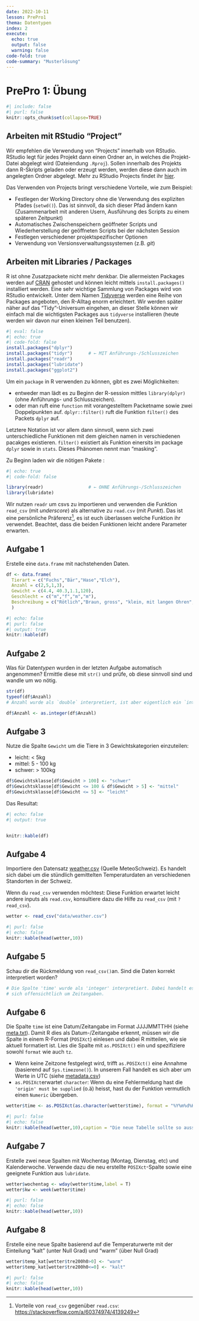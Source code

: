 ```yaml
---
date: 2022-10-11
lesson: PrePro1
thema: Datentypen
index: 2
execute: 
  echo: true
  output: false
  warning: false
code-fold: true
code-summary: "Musterlösung"
---
```


# PrePro 1: Übung

```r
#| include: false
#| purl: false
knitr::opts_chunk$set(collapse=TRUE)
```

## Arbeiten mit RStudio "Project"

Wir empfehlen die Verwendung von "Projects" innerhalb von RStudio. RStudio legt für jedes Projekt dann einen Ordner an, in welches die Projekt-Datei abgelegt wird (Dateiendung `.Rproj`). Sollen innerhalb des Projekts dann R-Skripts geladen oder erzeugt werden, werden diese dann auch im angelegten Ordner abgelegt. Mehr zu RStudio Projects findet ihr [hier](https://support.rstudio.com/hc/en-us/articles/200526207-Using-Projects).

Das Verwenden von Projects bringt verschiedene Vorteile, wie zum Beispiel:

-   Festlegen der Working Directory ohne die Verwendung des expliziten Pfades (`setwd()`). Das ist sinnvoll, da sich dieser Pfad ändern kann (Zusammenarbeit mit anderen Usern, Ausführung des Scripts zu einem späteren Zeitpunkt)
-   Automatisches Zwischenspeichern geöffneter Scripts und Wiederherstellung der geöffneten Scripts bei der nächsten Session
-   Festlegen verschiedener projektspezifischer Optionen
-   Verwendung von Versionsverwaltungssystemen (z.B. *git*)

## Arbeiten mit Libraries / Packages

R ist ohne Zusatzpackete nicht mehr denkbar. Die allermeisten Packages werden auf [CRAN](https://cran.r-project.org/) gehostet und können leicht mittels `install.packages()` installiert werden. Eine sehr wichtige Sammlung von Packages wird von RStudio entwickelt. Unter dem Namen [Tidyverse](https://www.tidyverse.org/) werden eine Reihe von Packages angeboten, den R-Alltag enorm erleichtert. Wir werden später näher auf das "Tidy"-Universum eingehen, an dieser Stelle können wir einfach mal die wichtigsten Packages aus `tidyverse` installieren (heute werden wir davon nur einen kleinen Teil benutzen).

```r
#| eval: false
#| echo: true
#| code-fold: false
install.packages("dplyr")
install.packages("tidyr")      # ← MIT Anführungs-/Schlusszeichen
install.packages("readr")
install.packages("lubridate")
install.packages("ggplot2")
```

Um ein `package` in R verwenden zu können, gibt es zwei Möglichkeiten:

-   entweder man lädt es zu Beginn der R-session mittles `library(dplyr)` (ohne Anführungs- und Schlusszeichen).
-   oder man ruft eine `function` mit vorangestelltem Packetname sowie zwei Doppelpunkten auf. `dplyr::filter()` ruft die Funktion `filter()` des Packets `dplyr` auf.

Letztere Notation ist vor allem dann sinnvoll, wenn sich zwei unterschiedliche Funktionen mit dem gleichen namen in verschiedenen pacakges existieren. `filter()` existiert als Funktion einersits im package `dplyr` sowie in `stats`. Dieses Phänomen nennt man "masking".

Zu Beginn laden wir die nötigen Pakete :

```r
#| echo: true
#| code-fold: false

library(readr)                 # ← OHNE Anführungs-/Schlusszeichen
library(lubridate)
```


:::{.callout-note}
Wir nutzen `readr` um csvs zu importieren und verwenden die Funktion `read_csv` (mit *underscore*) als alternative zu `read.csv` (mit *Punkt*). Das ist eine persönliche Präferenz[^readr], es ist euch überlassen welche Funktion ihr verwendet. Beachtet, dass die beiden Funktionen leicht andere Parameter erwarten.
:::

[^readr]: Vorteile von `read_csv` gegenüber `read.csv`: <https://stackoverflow.com/a/60374974/4139249>

## Aufgabe 1

Erstelle eine `data.frame` mit nachstehenden Daten.


```r
df <- data.frame(
  Tierart = c("Fuchs","Bär","Hase","Elch"),
  Anzahl = c(2,5,1,3),
  Gewicht = c(4.4, 40.3,1.1,120),
  Geschlecht = c("m","f","m","m"),
  Beschreibung = c("Rötlich","Braun, gross", "klein, mit langen Ohren","Lange Beine, Schaufelgeweih")
  )
```

```r
#| echo: false
#| purl: false
#| output: true
knitr::kable(df)
```


## Aufgabe 2

Was für Daten*typen* wurden in der letzten Aufgabe automatisch angenommen? Ermittle diese mit `str()` und prüfe, ob diese sinnvoll sind und wandle um wo nötig.

```r
str(df)
typeof(df$Anzahl)
# Anzahl wurde als `double` interpretiert, ist aber eigentlich ein `integer`. 

df$Anzahl <- as.integer(df$Anzahl)
```

## Aufgabe 3

Nutze die Spalte `Gewicht` um die Tiere in 3 Gewichtskategorien einzuteilen:

-   leicht: \< 5kg
-   mittel: 5 - 100 kg
-   schwer: \> 100kg

```r
df$Gewichtsklasse[df$Gewicht > 100] <- "schwer"
df$Gewichtsklasse[df$Gewicht <= 100 & df$Gewicht > 5] <- "mittel"
df$Gewichtsklasse[df$Gewicht <= 5] <- "leicht"
```


Das Resultat:

```r
#| echo: false
#| output: true


knitr::kable(df)
```


## Aufgabe 4

Importiere den Datensatz [weather.csv](https://moodle.zhaw.ch/mod/resource/view.php?id=602135) (Quelle MeteoSchweiz). Es handelt sich dabei um die stündlich gemittelten Temperaturdaten an verschiedenen Standorten in der Schweiz. 

:::{.callout-warning}
Wenn du `read_csv` verwenden möchtest: Diese Funktion erwartet leicht andere inputs als `read.csv`, konsultiere dazu die Hilfe zu `read_csv` (mit `?read_csv`).
::::

```r
wetter <- read_csv("data/weather.csv")
```

```r
#| purl: false
#| echo: false
knitr::kable(head(wetter,10))
```

## Aufgabe 5

Schau dir die Rückmeldung von `read_csv()`an. Sind die Daten korrekt interpretiert worden?

```r
# Die Spalte 'time' wurde als 'integer' interpretiert. Dabei handelt es
# sich offensichtlich um Zeitangaben.
```

## Aufgabe 6

Die Spalte `time` ist eine Datum/Zeitangabe im Format JJJJMMTTHH (siehe [meta.txt](https://moodle.zhaw.ch/mod/resource/view.php?id=602173)). Damit R dies als Datum-/Zeitangabe erkennt, müssen wir die Spalte in einem R-Format (`POSIXct`) einlesen und dabei R mitteilen, wie sie aktuell formatiert ist. Lies die Spalte mit `as.POSIXct()` ein und spezifiziere sowohl `format` wie auch `tz`.

:::{.callout-tip}
- Wenn keine Zeitzone festgelegt wird, trifft `as.POSIXct()` eine Annahme (basierend auf `Sys.timezone()`). In unserem Fall handelt es sich aber um Werte in UTC (siehe [metadata.csv](https://moodle.zhaw.ch/mod/resource/view.php?id=602139))
- `as.POSIXct`erwartet `character`: Wenn du eine Fehlermeldung hast die `'origin' must be supplied` (o.ä) heisst, hast du der Funktion vermutlich einen `Numeric` übergeben.
:::


```r
wetter$time <- as.POSIXct(as.character(wetter$time), format = "%Y%m%d%H",tz = "UTC")
```

```r
#| purl: false
#| echo: false
knitr::kable(head(wetter,10),caption = "Die neue Tabelle sollte so aussehen")
```

## Aufgabe 7

Erstelle zwei neue Spalten mit Wochentag (Montag, Dienstag, etc) und Kalenderwoche. Verwende dazu die neu erstellte `POSIXct`-Spalte sowie eine geeignete Funktion aus `lubridate`.

```r
wetter$wochentag <- wday(wetter$time,label = T)
wetter$kw <- week(wetter$time)
```

```r
#| purl: false
#| echo: false
knitr::kable(head(wetter,10))
```

## Aufgabe 8

Erstelle eine neue Spalte basierend auf die Temperaturwerte mit der Einteilung "kalt" (unter Null Grad) und "warm" (über Null Grad)

```r
wetter$temp_kat[wetter$tre200h0>0] <- "warm"
wetter$temp_kat[wetter$tre200h0<=0] <- "kalt"
```

```r
#| purl: false
#| echo: false
knitr::kable(head(wetter,10))
```
